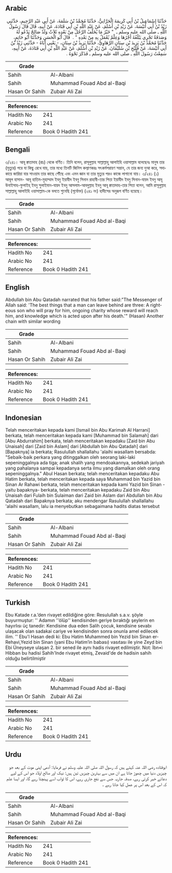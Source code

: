 ## Arabic


<div dir="rtl" lang="ar" style={{fontSize:'larger',backgroundColor:'#f8f9fa',padding:20}}>
حَدَّثَنَا إِسْمَاعِيلُ بْنُ أَبِي كَرِيمَةَ الْحَرَّانِيُّ، حَدَّثَنَا مُحَمَّدُ بْنُ سَلَمَةَ، عَنْ أَبِي عَبْدِ الرَّحِيمِ، حَدَّثَنِي زَيْدُ بْنُ أَبِي أُنَيْسَةَ، عَنْ زَيْدِ بْنِ أَسْلَمَ، عَنْ عَبْدِ اللَّهِ بْنِ أَبِي قَتَادَةَ، عَنْ أَبِيهِ، قَالَ قَالَ رَسُولُ اللَّهِ ـ صلى الله عليه وسلم ـ ‏ "‏ خَيْرُ مَا يُخَلِّفُ الرَّجُلُ مِنْ بَعْدِهِ ثَلاَثٌ وَلَدٌ صَالِحٌ يَدْعُو لَهُ وَصَدَقَةٌ تَجْرِي يَبْلُغُهُ أَجْرُهَا وَعِلْمٌ يُعْمَلُ بِهِ مِنْ بَعْدِهِ ‏"‏ ‏. ‏ قَالَ أَبُو الْحَسَنِ وَحَدَّثَنَا أَبُو حَاتِمٍ، حَدَّثَنَا مُحَمَّدُ بْنُ يَزِيدَ بْنِ سِنَانٍ الرَّهَاوِيُّ، حَدَّثَنَا يَزِيدُ بْنُ سِنَانٍ، - يَعْنِي أَبَاهُ - حَدَّثَنِي زَيْدُ بْنُ أَبِي أُنَيْسَةَ، عَنْ فُلَيْحِ بْنِ سُلَيْمَانَ، عَنْ زَيْدِ بْنِ أَسْلَمَ، عَنْ عَبْدِ اللَّهِ بْنِ أَبِي قَتَادَةَ، عَنْ أَبِيهِ، سَمِعْتُ رَسُولَ اللَّهِ ـ صلى الله عليه وسلم ـ فَذَكَرَ نَحْوَهُ ‏.‏
</div>
<div style={{backgroundColor:'#f8f9fa',padding:20, marginBottom: 10}}><table> <thead> <tr> <th>Grade</th> <th></th> </tr> </thead> <tbody> <tr><td>Sahih</td><td>Al-Albani</td></tr><tr><td>Sahih</td><td>Muhammad Fouad Abd al-Baqi</td></tr><tr><td>Hasan Or Sahih</td><td>Zubair Ali Zai</td></tr></tbody></table><table> <thead> <tr> <th>References:</th> <th></th> </tr> </thead> <tbody><tr><td>Hadith No</td><td>241</td></tr><tr><td>Arabic No</td><td>241</td></tr><tr><td>Reference</td><td>Book 0 Hadith 241</td></tr></tbody></table></div>

## Bengali


<div dir="ltr" lang="bn" style={{fontSize:'larger',backgroundColor:'#f8f9fa',padding:20}}>
৩/২৪১। আবূ ক্বাতাদাহ (রাঃ) থেকে বর্ণিত। তিনি বলেন, রাসূলুল্লাহ সাল্লাল্লাহু আলাইহি ওয়াসাল্লাম বলেছেনঃ মানুষ তার (মৃত্যুর) পরে যা কিছু রেখে যায়, তার মধ্যে তিনটি জিনিস কল্যাণকরঃ সৎকর্মপরায়ণ সন্তান, যে তার জন্য দুআ করে, সদাকায়ে জারিয়া যার সাওয়াব তার কাছে পৌঁছে এবং এমন জ্ঞান যা তার মৃত্যুর পরও কাজে লাগানো যায়। ৩/২৪১ (১) আবূল হাসান- আবূ হাতিম-মুহাম্মাদ ইবনু ইয়াযীদ ইবনু সিনান রাহাবী-তার পিতা ইয়াযীদ ইবনু সিনান-যায়দ ইবনু আবূ উনাইসাহ-ফুলাইহ্ ইবনু সুলাইমান-যায়দ ইবনু আসলাম-আবদুল্লাহ ইবনু আবূ ক্বাতাদাহ-তার পিতা বলেন, আমি রাসূলুল্লাহ সাল্লাল্লাহু আলাইহি ওয়াসাল্লাম-কে বলতে শুনেছি (পূর্বোক্ত) (২৪১ নং) হাদীসের অনুরূপ বর্ণিত হয়েছে।
</div>
<div style={{backgroundColor:'#f8f9fa',padding:20, marginBottom: 10}}><table> <thead> <tr> <th>Grade</th> <th></th> </tr> </thead> <tbody> <tr><td>Sahih</td><td>Al-Albani</td></tr><tr><td>Sahih</td><td>Muhammad Fouad Abd al-Baqi</td></tr><tr><td>Hasan Or Sahih</td><td>Zubair Ali Zai</td></tr></tbody></table><table> <thead> <tr> <th>References:</th> <th></th> </tr> </thead> <tbody><tr><td>Hadith No</td><td>241</td></tr><tr><td>Arabic No</td><td>241</td></tr><tr><td>Reference</td><td>Book 0 Hadith 241</td></tr></tbody></table></div>

## English


<div dir="ltr" lang="en" style={{fontSize:'larger',backgroundColor:'#f8f9fa',padding:20}}>
Abdullah bin Abu Qatadah narrated that his father said:"The Messenger of Allah said: 'The best things that a man can leave behind are three: A righteous son who will pray for him, ongoing charity whose reward will reach him, and knowledge which is acted upon after his death.'" (Hasan) Another chain with similar wording
</div>
<div style={{backgroundColor:'#f8f9fa',padding:20, marginBottom: 10}}><table> <thead> <tr> <th>Grade</th> <th></th> </tr> </thead> <tbody> <tr><td>Sahih</td><td>Al-Albani</td></tr><tr><td>Sahih</td><td>Muhammad Fouad Abd al-Baqi</td></tr><tr><td>Hasan Or Sahih</td><td>Zubair Ali Zai</td></tr></tbody></table><table> <thead> <tr> <th>References:</th> <th></th> </tr> </thead> <tbody><tr><td>Hadith No</td><td>241</td></tr><tr><td>Arabic No</td><td>241</td></tr><tr><td>Reference</td><td>Book 0 Hadith 241</td></tr></tbody></table></div>

## Indonesian


<div dir="ltr" lang="id" style={{fontSize:'larger',backgroundColor:'#f8f9fa',padding:20}}>
Telah menceritakan kepada kami [Ismail bin Abu Karimah Al Harrani] berkata, telah menceritakan kepada kami [Muhammad bin Salamah] dari [Abu Abdurrahim] berkata, telah menceritakan kepadaku [Zaid bin Abu Unaisah] dari [Zaid bin Aslam] dari [Abdullah bin Abu Qatadah] dari [Bapaknya] ia berkata; Rasulullah shallallahu 'alaihi wasallam bersabda: "Sebaik-baik perkara yang ditinggalkan oleh seorang laki-laki sepeninggalnya ada tiga; anak shalih yang mendoakannya, sedekah jariyah yang pahalanya sampai kepadanya serta ilmu yang diamalkan oleh orang sepeninggalnya." Abul Hasan berkata; telah menceritakan kepadaku Abu Hatim berkata, telah menceritakan kepada saya Muhammad bin Yazid bin Sinan Ar Rahawi berkata, telah menceritakan kepada kami Yazid bin Sinan -yaitu bapaknya- berkata, telah menceritakan kepadaku Zaid bin Abu Unaisah dari Fulaih bin Sulaiman dari Zaid bin Aslam dari Abdullah bin Abu Qatadah dari Bapaknya berkata; aku mendengar Rasulullah shallallahu 'alaihi wasallam, lalu ia menyebutkan sebagaimana hadits diatas tersebut
</div>
<div style={{backgroundColor:'#f8f9fa',padding:20, marginBottom: 10}}><table> <thead> <tr> <th>Grade</th> <th></th> </tr> </thead> <tbody> <tr><td>Sahih</td><td>Al-Albani</td></tr><tr><td>Sahih</td><td>Muhammad Fouad Abd al-Baqi</td></tr><tr><td>Hasan Or Sahih</td><td>Zubair Ali Zai</td></tr></tbody></table><table> <thead> <tr> <th>References:</th> <th></th> </tr> </thead> <tbody><tr><td>Hadith No</td><td>241</td></tr><tr><td>Arabic No</td><td>241</td></tr><tr><td>Reference</td><td>Book 0 Hadith 241</td></tr></tbody></table></div>

## Turkish


<div dir="ltr" lang="tr" style={{fontSize:'larger',backgroundColor:'#f8f9fa',padding:20}}>
Ebu Katade r.a.’den rivayet edildiğine göre: Resulullah s.a.v. şöyle buyurmuştur: '' Adamın ''ölüp'' kendisinden geriye bıraktığı şeylerin en hayırlısı üç tanedir: Kendisine dua eden Salih çocuk, kendisine sevabı ulaşacak olan sadakai cariye ve kendisinden sonra onunla amel edilecek ilim. '' Ebu'l Hasan dedi ki: Ebu Hatim Muhammed bin Yezid bin Sinan er-Rehavi,Yezid bin Sinan (yani Ebu Hatim’in babası) vasıtası ile yine Zeyd bin Ebi Üneyseye ulaşan 2. bir sened ile aynı hadis rivayet edilmiştir. Not: İbn•i Hibban bu hadisi Sahih'lnde rivayet etmiş, Zevaid'de de hadisin sahih olduğu belirtilmiştir
</div>
<div style={{backgroundColor:'#f8f9fa',padding:20, marginBottom: 10}}><table> <thead> <tr> <th>Grade</th> <th></th> </tr> </thead> <tbody> <tr><td>Sahih</td><td>Al-Albani</td></tr><tr><td>Sahih</td><td>Muhammad Fouad Abd al-Baqi</td></tr><tr><td>Hasan Or Sahih</td><td>Zubair Ali Zai</td></tr></tbody></table><table> <thead> <tr> <th>References:</th> <th></th> </tr> </thead> <tbody><tr><td>Hadith No</td><td>241</td></tr><tr><td>Arabic No</td><td>241</td></tr><tr><td>Reference</td><td>Book 0 Hadith 241</td></tr></tbody></table></div>

## Urdu


<div dir="rtl" lang="ur" style={{fontSize:'larger',backgroundColor:'#f8f9fa',padding:20}}>
ابوقتادہ رضی اللہ عنہ کہتے ہیں کہ رسول اللہ صلی اللہ علیہ وسلم نے فرمایا: آدمی اپنی موت کے بعد جو چیزیں دنیا میں چھوڑ جاتا ہے ان میں سے بہترین چیزیں تین ہیں: نیک اور صالح اولاد جو اس کے لیے دعائے خیر کرتی رہے، صدقہ جاریہ جس سے نفع جاری رہے، اس کا ثواب اسے پہنچتا رہے گا، اور ایسا علم کہ اس کے بعد اس پر عمل کیا جاتا رہے ۔
</div>
<div style={{backgroundColor:'#f8f9fa',padding:20, marginBottom: 10}}><table> <thead> <tr> <th>Grade</th> <th></th> </tr> </thead> <tbody> <tr><td>Sahih</td><td>Al-Albani</td></tr><tr><td>Sahih</td><td>Muhammad Fouad Abd al-Baqi</td></tr><tr><td>Hasan Or Sahih</td><td>Zubair Ali Zai</td></tr></tbody></table><table> <thead> <tr> <th>References:</th> <th></th> </tr> </thead> <tbody><tr><td>Hadith No</td><td>241</td></tr><tr><td>Arabic No</td><td>241</td></tr><tr><td>Reference</td><td>Book 0 Hadith 241</td></tr></tbody></table></div>